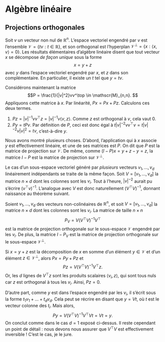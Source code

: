 # Algèbre linéaire {#sec-al}

## Projections orthogonales

Soit $v$ un vecteur non nul de $\mathbb{R}^n$. L'espace vectoriel engendré par $v$ est l'ensemble $\mathscr{V}=\{tv : t \in \mathbb{R}\}$, et son orthogonal est l'hyperplan $\mathscr{V}^\perp = \{x : \langle x, v \rangle = 0\}$. Les résultats élémentaires d'algèbre linéaire disent que tout vecteur $x$ se décompose *de façon unique* sous la forme 
$$ x = y + z$$
avec $y$ dans l'espace vectoriel engendré par $x$, et $z$ dans son complémentaire. En particulier, il existe un $t$ tel que $y = tv$. 

Considérons maintenant la matrice 
$$P = \frac{1}{|v|^2}vv^\top \in \mathscr{M}_{n,n}. $$
Appliquons cette matrice à $x$. Par linéarité, $Px = Px + Pz$. Calculons ces deux termes. 

1. $Pz = |v|^{-1}v v^\top z = |v|^{-1}v \langle v, z\rangle$. Comme $z$ est orthogonal à $v$, cela vaut 0. 
2. $Py = tPv$. Par définition de $P$, ceci est donc égal à  $t|v|^{-2}v v^\top v = t|v|^{-2}v |v|^2 = tv$, c'est-à-dire $y$. 
   
Nous avons montré plusieurs choses. D'abord, l'application qui à $x$ associe $y$ est effectivement linéaire, et une de ses matrices est $P$. On dit que $P$ est la matrice de projection sur $\mathscr{V}$. De même, comme $(I - P)x = y+z - y = z$, la matrice $I-P$ est la matrice de projection sur $\mathscr{V}^\perp$. 

Le cas d'un sous-espace vectoriel généré par *plusieurs* vecteurs $v_1, \dotsc, v_d$ linéairement indépendants se traite de la même façon. Soit $V = [v_1, \dotsc, v_d]$ la matrice $n \times d$ dont les colonnes sont les $v_i$. Tout à l'heure, $|v|^{-2}$ aurait pu s'écrire $(v^\top v)^{-1}$. L'analogue avec $V$ est donc naturellement $(V^\top V)^{-1}$, donnant naissance au théorème suivant. 

:::{#thm-projortho}

Soient $v_1, \dotsc, v_d$ des vecteurs non-colinéaires de $\mathbb{R}^n$, et soit $V = [v_1, \dotsc, v_d]$ la matrice $n \times d$ dont les colonnes sont les $v_i$. La matrice de taille $n\times n$
$$P_V = V (V^\top V)^{-1}V^\top $$
est la matrice de projection orthogonale sur le sous-espace $\mathscr{V}$ engendré par les $v_i$. De plus, la matrice $I - P_V$ est la matrice de projection orthogonale sur le sous-espace $\mathscr{V}^\perp$. 

:::

:::{.proof}
Si $x=y+z$ est la décomposition de $x$ en somme d'un élément $y\in\mathscr{V}$ et d'un élément $z \in \mathscr{V}^\perp$, alors $Px = Py + Pz$ et 
$$ Pz = V(V^\top V)^{-1}V^\top z.$$
Or, les $d$ lignes de $V^\top z$ sont les produits scalaires $\langle v_i, z\rangle$, qui sont tous nuls car $z$ est orthogonal à tous les $v_i$. Ainsi, $Pz = 0$. 

D'autre part, comme $y$ est dans l'espace engendré par les $v_i$, il s'écrit sous la forme $t_1 v_1 + \dotsc + t_d v_d$. Cela peut se récrire en disant que $y = V t$, où $t$ est le vecteur colonne des $t_i$. Mais alors, 
$$ Py = V(V^\top V)^{-1}V^\top V t = Vt = y.$$
On conclut comme dans le cas $d=1$ exposé ci-dessus. Il reste cependant un point de détail : nous devons nous assurer que $V^\top V$ est effectivement inversible ! C'est le cas, je le jure. 

:::
